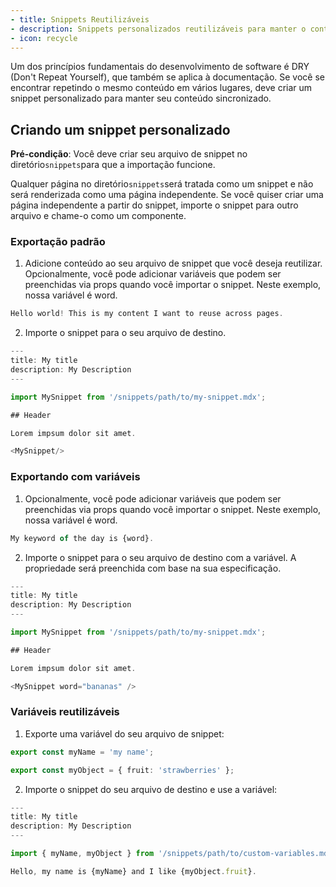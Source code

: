 ```yaml
---
- title: Snippets Reutilizáveis
- description: Snippets personalizados reutilizáveis para manter o conteúdo sincronizado
- icon: recycle
---
```


Um dos princípios fundamentais do desenvolvimento de software é DRY (Don't Repeat Yourself), que também se aplica à documentação. Se você se encontrar repetindo o mesmo conteúdo em vários lugares, deve criar um snippet personalizado para manter seu conteúdo sincronizado.

## Criando um snippet personalizado

**Pré-condição**: Você deve criar seu arquivo de snippet no diretório`snippets`para que a importação funcione.

Qualquer página no diretório`snippets`será tratada como um snippet e não será renderizada como uma página independente. Se você quiser criar uma página independente a partir do snippet, importe o snippet para outro arquivo e chame-o como um componente.

### Exportação padrão

1. Adicione conteúdo ao seu arquivo de snippet que você deseja reutilizar. Opcionalmente, você pode adicionar variáveis que podem ser preenchidas via props quando você importar o snippet. Neste exemplo, nossa variável é word.

```typescript snippets/my-snippet.mdx
Hello world! This is my content I want to reuse across pages. 
```

2. Importe o snippet para o seu arquivo de destino.

```typescript destination-file.mdx
---
title: My title
description: My Description
---

import MySnippet from '/snippets/path/to/my-snippet.mdx';

## Header

Lorem impsum dolor sit amet.

<MySnippet/>

```

### Exportando com variáveis

1. Opcionalmente, você pode adicionar variáveis que podem ser preenchidas via props quando você importar o snippet. Neste exemplo, nossa variável é word.

```typescript snippets/my-snippet.mdx
My keyword of the day is {word}.
```

2. Importe o snippet para o seu arquivo de destino com a variável. A propriedade será preenchida com base na sua especificação.

```typescript destination-file.mdx
---
title: My title
description: My Description
---

import MySnippet from '/snippets/path/to/my-snippet.mdx';

## Header

Lorem impsum dolor sit amet.

<MySnippet word="bananas" />

```

### Variáveis reutilizáveis

1. Exporte uma variável do seu arquivo de snippet:

```typescript snippets/path/to/custom-variables.mdx
export const myName = 'my name';

export const myObject = { fruit: 'strawberries' };
```

2. Importe o snippet do seu arquivo de destino e use a variável:

```typescript destination-file.mdx
---
title: My title
description: My Description
---

import { myName, myObject } from '/snippets/path/to/custom-variables.mdx';

Hello, my name is {myName} and I like {myObject.fruit}.
```
